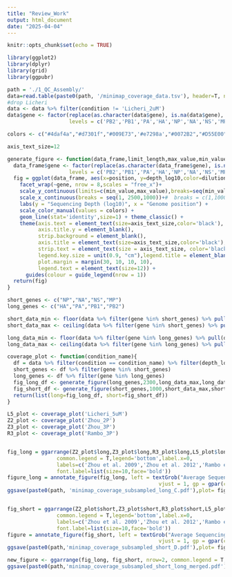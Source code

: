 ```yaml
---
title: "Review_Work"
output: html_document
date: "2025-04-04"
---
```


```r
knitr::opts_chunk$set(echo = TRUE)
```


```r
library(ggplot2)
library(dplyr)
library(grid)
library(ggpubr)

```




```r
path = './1_QC_Assembly/'
data=read.table(paste0(path, '/minimap_coverage_data.tsv'), header=T, na.strings = "NA")
#drop Licheri
data <- data %>% filter(condition != 'Licheri_2uM')
data$gene <- factor(replace(as.character(data$gene), is.na(data$gene), "NA"),
                    levels = c('PB2','PB1','PA','HA','NP','NA','NS','MP'))

colors <- c("#4daf4a","#d7301f","#009E73",'#e7298a',"#0072B2","#D55E00","#CC79A7","#7a2c1d")

axis_text_size=12

generate_figure <- function(data_frame,limit_length,max_value,min_value){
  data_frame$gene <- factor(replace(as.character(data_frame$gene), is.na(data_frame$gene), "NA"),
                    levels = c('PB2','PB1','PA','HA','NP','NA','NS','MP'))
  fig = ggplot(data_frame, aes(x=position, y=depth_log10,color=dilution)) +
    facet_wrap(~gene, nrow = 8,scales = "free_x")+
    scale_y_continuous(limits=c(min_value,max_value),breaks=seq(min_value,max_value,by=1)) +
    scale_x_continuous(breaks = seq(1, 2500,1000))+#  breaks = c(1,1000,2000),limits=c(1,limit_length)) +
    labs(y = "Sequencing Depth (log10)", x = "Genome position") +
    scale_color_manual(values = colors) +
    geom_line(stat='identity',size=1) + theme_classic() +
    theme(axis.text = element_text(size=axis_text_size,color='black'),
          axis.title.y = element_blank(),
          strip.background = element_blank(),
          axis.title = element_text(size=axis_text_size,color='black'),
          strip.text = element_text(size = axis_text_size, color='black', face='bold'),
          legend.key.size = unit(0.9, "cm"),legend.title = element_blank(),
          plot.margin = margin(30, 10, 10, 10),
          legend.text = element_text(size=12)) +
      guides(colour = guide_legend(nrow = 1))
  return(fig)
}

short_genes <- c("NP","NA","NS","MP")
long_genes <- c("HA","PA","PB1","PB2")

short_data_min <- floor(data %>% filter(gene %in% short_genes) %>% pull(depth_log10) %>% min())
short_data_max <- ceiling(data %>% filter(gene %in% short_genes) %>% pull(depth_log10) %>% max())

long_data_min <- floor(data %>% filter(gene %in% long_genes) %>% pull(depth_log10) %>% min())
long_data_max <- ceiling(data %>% filter(gene %in% long_genes) %>% pull(depth_log10) %>% max())

coverage_plot <- function(condition_name){
  df = data %>% filter(condition == condition_name) %>% filter(depth_log10 >0)
  short_genes <- df %>% filter(gene %in% short_genes)
  long_genes <- df %>% filter(gene %in% long_genes)
  fig_long_df <- generate_figure(long_genes,2300,long_data_max,long_data_min)
  fig_short_df <- generate_figure(short_genes,1000,short_data_max,short_data_min)
  return(list(long=fig_long_df, short=fig_short_df))
}

L5_plot <- coverage_plot('Licheri_5uM')
Z2_plot <- coverage_plot('Zhou_2P')
Z3_plot <- coverage_plot('Zhou_3P')
R3_plot <- coverage_plot('Rambo_3P')


fig_long = ggarrange(Z2_plot$long,Z3_plot$long,R3_plot$long,L5_plot$long,nrow=1,
                common.legend = T,legend='bottom',label.x=0,
                labels=c('Zhou et al. 2009','Zhou et al. 2012','Rambo et al. 2020','Current protocol'),
                font.label=list(size=10,face='bold'))
figure_long = annotate_figure(fig_long, left = textGrob("Average Sequencing Depth (log10)", rot = 90,
                                                 vjust = 1, gp = gpar(cex=0.8)))
ggsave(paste0(path, 'minimap_coverage_subsampled_long_C.pdf'),plot= figure_long,dpi=600, width=210, height=200,units="mm")


fig_short = ggarrange(Z2_plot$short,Z3_plot$short,R3_plot$short,L5_plot$short,nrow=1,
                common.legend = T,legend='bottom',label.x=0,
                labels=c('Zhou et al. 2009','Zhou et al. 2012','Rambo et al. 2020','Current protocol'),
                font.label=list(size=10,face='bold'))
figure = annotate_figure(fig_short, left = textGrob("Average Sequencing Depth (log10)", rot = 90,
                                                 vjust = 1, gp = gpar(cex =1.1)))
ggsave(paste0(path,'minimap_coverage_subsampled_short_D.pdf'),plot= figure,dpi=600, width=210, height=200,units="mm")

new_figure <- ggarrange(fig_long, fig_short, nrow=2, common.legend = T, align='hv')
ggsave(paste0(path,'minimap_coverage_subsampled_short_long_merged.pdf'),plot= new_figure,dpi=600,  width=250, height=400,units="mm")


```

